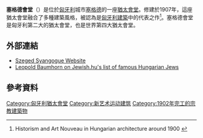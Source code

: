 '''塞格德會堂'''（{{lang-hu|Szegedi zsinagóga}}）是位於[[匈牙利|匈牙利]]城市[[塞格德|塞格德]]的一座[[猶太會堂|猶太會堂]]。修建於1907年，這座猶太會堂融合了多種建築風格，被認為是[[匈牙利建築|匈牙利建築]]中的代表之作<ref>Historism and Art Nouveau in Hungarian architecture around 1900 {{cite web |url=http://www.art-nouveau.hu/art.php?menuid=2&id=102 |title=存档副本 |accessdate=2009-02-09 |deadurl=yes |archiveurl=https://web.archive.org/web/20110721103515/http://www.art-nouveau.hu/art.php?menuid=2&id=102 |archivedate=2011-07-21 }}</ref>。塞格德會堂是匈牙利第二大的猶太會堂，也是世界第四大猶太會堂。

==外部連結==
* [http://www.zsinagoga.szeged.hu/en/index.php?menupont=syn Szeged Syangogue Website] {{Wayback|url=http://www.zsinagoga.szeged.hu/en/index.php?menupont=syn |date=20070603094948 }}
* [https://web.archive.org/web/20120502211252/http://www.jewish.hu/view.php?clabel=baumhorn_lipot Leopold Baumhorn on Jewish.hu's list of famous Hungarian Jews]

==參考資料==
{{reflist}}

{{coord|46|15|14|N|20|08|34|E|region:HU-CS_type:landmark_source:kolossus-dewiki|display=title}}

[[Category:匈牙利猶太會堂|Category:匈牙利猶太會堂]]
[[Category:新艺术运动建筑|Category:新艺术运动建筑]]
[[Category:1902年完工的宗教建築物|Category:1902年完工的宗教建築物]]